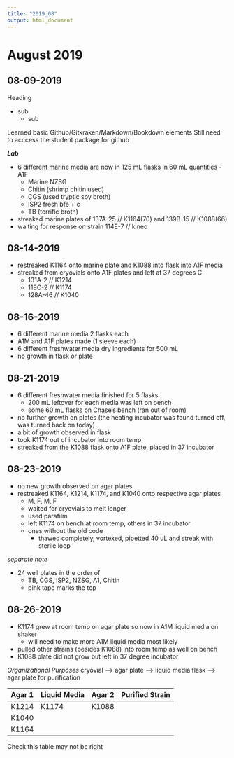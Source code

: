 ```yaml
---
title: "2019_08"
output: html_document
---
```


# August 2019
## 08-09-2019
Heading

  - sub
    - sub
  
Learned basic Github/Gitkraken/Markdown/Bookdown elements
Still need to acccess the student package for github

__*Lab*__

  - 6 different marine media are now in 125 mL flasks in 60 mL quantities
    -A1F
    - Marine NZSG
    - Chitin (shrimp chitin used)
    - CGS (used tryptic soy broth)
    - ISP2 fresh bfe + c
    - TB (terrific broth)
    
  - streaked marine plates of 137A-25 // K1164(70) and 139B-15 // K1088(66)
  - waiting for response on strain 114E-7 // kineo
  
## 08-14-2019

  - restreaked K1164 onto marine plate and K1088 into flask into A1F media
  - streaked from cryovials onto A1F plates and left at 37 degrees C
    - 131A-2 // K1214
    - 118C-2 // K1174
    - 128A-46 // K1040
    
## 08-16-2019
  - 6 different marine media 2 flasks each
  - A1M and A1F plates made (1 sleeve each)
  - 6 different freshwater media dry ingredients for 500 mL
  - no growth in flask or plate
  
## 08-21-2019
  - 6 different freshwater media finished for 5 flasks
    - 200 mL leftover for each media was left on bench
    - some 60 mL flasks on Chase's bench (ran out of room)
  - no further growth on plates (the heating incubator was found turned off, was turned back on today)
  - a bit of growth observed in flask
  - took K1174 out of incubator into room temp
  - streaked from the K1088 flask onto A1F plate, placed in 37 incubator

## 08-23-2019
  - no new growth observed on agar plates
  - restreaked K1164, K1214, K1174, and K1040 onto respective agar plates 
    - M, F, M, F
    - waited for cryovials to melt longer
    - used parafilm
    - left K1174 on bench at room temp, others in 37 incubator
    - ones without the old code 
      - thawed completely, vortexed, pipetted 40 uL and streak with sterile loop
    
*separate note*

  - 24 well plates in the order of
    - TB, CGS, ISP2, NZSG, A1, Chitin
    - pink tape marks the top 
    
## 08-26-2019
  - K1174 grew at room temp on agar plate so now in A1M liquid media on shaker
    - will need to make more A1M liquid media most likely
  - pulled other strains (besides K1088) into room temp as well on bench
  - K1088 plate did not grow but left in 37 degree incubator
  
*Organizational Purposes*
cryovial --> agar plate --> liquid media flask --> agar plate for purification

| Agar 1 | Liquid Media | Agar 2 | Purified Strain |
| ------ | ------------ | ------ | --------------- |
| K1214  | K1174        | K1088  |                 |
| K1040  |              |        |                 |
| K1164  |              |        |                 |

Check this table may not be right

